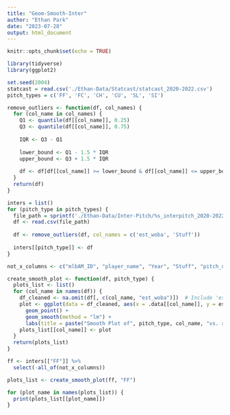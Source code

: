 ```yaml
---
title: "Geom-Smooth-Inter"
author: "Ethan Park"
date: "2023-07-28"
output: html_document
---
```


```r
knitr::opts_chunk$set(echo = TRUE)
```

```r
library(tidyverse)
library(ggplot2)
```

```r
set.seed(2004)
statcast = read.csv('./Ethan-Data/Statcast/statcast_2020-2022.csv')
pitch_types = c('FF', 'FC', 'CH', 'CU', 'SL', 'SI')
```

```r
remove_outliers <- function(df, col_names) {
  for (col_name in col_names) {
    Q1 <- quantile(df[[col_name]], 0.25)
    Q3 <- quantile(df[[col_name]], 0.75)
    
    IQR <- Q3 - Q1
    
    lower_bound <- Q1 - 1.5 * IQR
    upper_bound <- Q3 + 1.5 * IQR
    
    df <- df[df[[col_name]] >= lower_bound & df[[col_name]] <= upper_bound, ]
  }
  return(df)
}

inters = list()
for (pitch_type in pitch_types) {
  file_path = sprintf('./Ethan-Data/Inter-Pitch/%s_interpitch_2020-2022.csv', pitch_type)
  df <- read.csv(file_path)
  
  df <- remove_outliers(df, col_names = c('est_woba', 'Stuff'))
  
  inters[[pitch_type]] <- df
}
```

```r
not_x_columns <- c("mlbAM_ID", "player_name", "Year", "Stuff", "pitch_usage", "run_value_per_100")
```

```r
create_smooth_plot <- function(df, pitch_type) {
  plots_list <- list()
  for (col_name in names(df)) {
    df_cleaned <- na.omit(df[, c(col_name, "est_woba")])  # Include 'est_woba' column
    plot <- ggplot(data = df_cleaned, aes(x = .data[[col_name]], y = est_woba)) +
      geom_point() +
      geom_smooth(method = "lm") +
      labs(title = paste("Smooth Plot of", pitch_type, col_name, "vs. xWOBA"))
    plots_list[[col_name]] <- plot
  }
  return(plots_list)
}
```

```r
ff <- inters[["FF"]] %>%
  select(-all_of(not_x_columns))

plots_list <- create_smooth_plot(ff, "FF")

for (plot_name in names(plots_list)) {
  print(plots_list[[plot_name]])
}
```